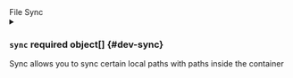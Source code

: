 

<div className="group" data-group="sync">
<div className="group-name">File Sync</div>


<details className="config-field" data-expandable="true">
<summary>

### `sync` <span className="config-field-required" data-required="false">required</span> <span className="config-field-type">object[]</span> <span className="config-field-default"></span> <span className="config-field-enum"></span> {#dev-sync}

Sync allows you to sync certain local paths with paths inside the container

</summary>

<PartialSyncreference />


</details>

</div>